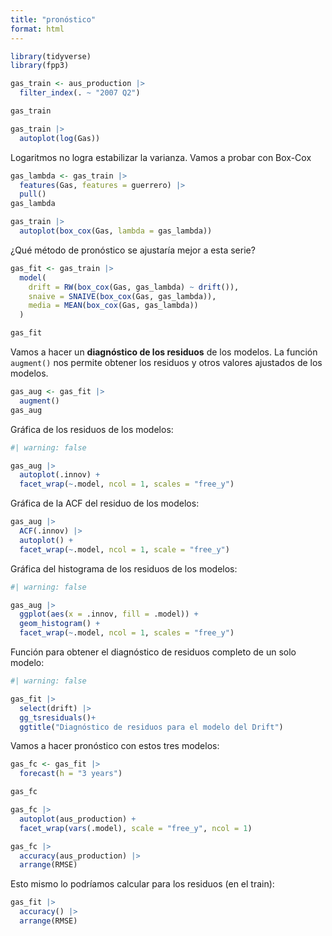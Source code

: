 ```yaml
---
title: "pronóstico"
format: html
---
```


```r
library(tidyverse)
library(fpp3)
```

```r
gas_train <- aus_production |> 
  filter_index(. ~ "2007 Q2")

gas_train
```

```r
gas_train |> 
  autoplot(log(Gas))
```
Logaritmos no logra estabilizar la varianza. Vamos a probar con Box-Cox

```r
gas_lambda <- gas_train |> 
  features(Gas, features = guerrero) |> 
  pull()
gas_lambda
```
```r
gas_train |> 
  autoplot(box_cox(Gas, lambda = gas_lambda))
```

¿Qué método de pronóstico se ajustaría mejor a esta serie?

```r
gas_fit <- gas_train |> 
  model(
    drift = RW(box_cox(Gas, gas_lambda) ~ drift()),
    snaive = SNAIVE(box_cox(Gas, gas_lambda)),
    media = MEAN(box_cox(Gas, gas_lambda))
  )

gas_fit
```

Vamos a hacer un **diagnóstico de los residuos** de los modelos. La función `augment()` nos permite obtener los residuos y otros valores ajustados de los modelos.

```r
gas_aug <- gas_fit |> 
  augment()
gas_aug
```
Gráfica de los residuos de los modelos:
```r
#| warning: false

gas_aug |> 
  autoplot(.innov) +
  facet_wrap(~.model, ncol = 1, scales = "free_y")
```
Gráfica de la ACF del residuo de los modelos:
```r
gas_aug |> 
  ACF(.innov) |>
  autoplot() +
  facet_wrap(~.model, ncol = 1, scale = "free_y")
```
Gráfica del histograma de los residuos de los modelos:
```r
#| warning: false

gas_aug |> 
  ggplot(aes(x = .innov, fill = .model)) +
  geom_histogram() +
  facet_wrap(~.model, ncol = 1, scales = "free_y")
```
Función para obtener el diagnóstico de residuos completo de un solo modelo:
```r
#| warning: false

gas_fit |> 
  select(drift) |> 
  gg_tsresiduals()+
  ggtitle("Diagnóstico de residuos para el modelo del Drift")
```
Vamos a hacer pronóstico con estos tres modelos:

```r
gas_fc <- gas_fit |> 
  forecast(h = "3 years")

gas_fc
```

```r
gas_fc |> 
  autoplot(aus_production) +
  facet_wrap(vars(.model), scale = "free_y", ncol = 1)
```
```r
gas_fc |> 
  accuracy(aus_production) |> 
  arrange(RMSE)
```

Esto mismo lo podríamos calcular para los residuos (en el train):

```r
gas_fit |> 
  accuracy() |> 
  arrange(RMSE)
```

